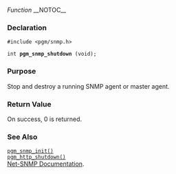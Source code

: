 ﻿''Function''
__NOTOC__
=== Declaration ===
<tt>#include <pgm/snmp.h></tt>

<tt>int '''pgm_snmp_shutdown''' (void);</tt>

=== Purpose ===
Stop and destroy a running SNMP agent or master agent.

=== Return Value ===
On success, 0 is returned.

=== See Also ===
<tt>[[OpenPGM C Reference/pgm_snmp_init()|pgm_snmp_init()]]</tt><br>
<tt>[[OpenPGM C Reference/pgm_http_shutdown()|pgm_http_shutdown()]]</tt><br>
[http://net-snmp.sourceforge.net/docs/readmefiles.html Net-SNMP Documentation].

